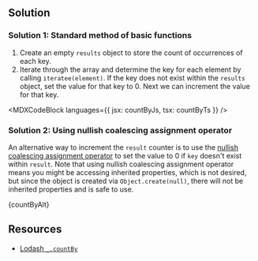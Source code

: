 

## Solution

### Solution 1: Standard method of basic functions

1. Create an empty `results` object to store the count of occurrences of each key.
1. Iterate through the array and determine the key for each element by calling `iteratee(element)`. If the key does not exist within the `results` object, set the value for that key to 0. Next we can increment the value for that key.

<MDXCodeBlock languages={{ jsx: countByJs, tsx: countByTs }} />

### Solution 2: Using nullish coalescing assignment operator

An alternative way to increment the `result` counter is to use the [nullish coalescing assignment operator](https://developer.mozilla.org/en-US/docs/Web/JavaScript/Reference/Operators/Nullish_coalescing_assignment) to set the value to 0 if `key` doesn't exist within `result`. Note that using nullish coalescing assignment operator means you might be accessing inherited properties, which is not desired, but since the object is created via `Object.create(null)`, there will not be inherited properties and is safe to use.

<MDXCodeBlock>{countByAlt}</MDXCodeBlock>

## Resources

- [Lodash `_.countBy`](https://lodash.com/docs/#countBy)
